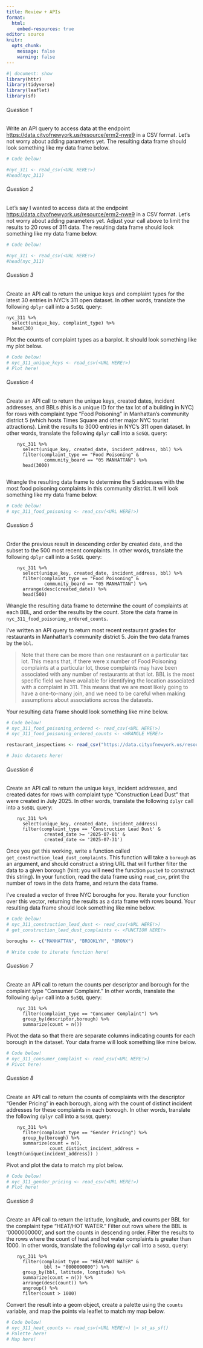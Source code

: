 ```yaml
---
title: Review + APIs
format:
  html:
    embed-resources: true
editor: source
knitr:
  opts_chunk:
    message: false
    warning: false
---
```


```r
#| document: show
library(httr)
library(tidyverse)
library(leaflet)
library(sf)
```
###### Question 1
Write an API query to access data at the endpoint <https://data.cityofnewyork.us/resource/erm2-nwe9> in a CSV format. Let's not worry about adding parameters yet. The resulting data frame should look something like my data frame below.

```r
# Code below!

#nyc_311 <- read_csv(<URL HERE!>)
#head(nyc_311)
```
###### Question 2
Let's say I wanted to access data at the endpoint <https://data.cityofnewyork.us/resource/erm2-nwe9> in a CSV format. Let's not worry about adding parameters yet. Adjust your call above to limit the results to 20 rows of 311 data. The resulting data frame should look something like my data frame below.

```r
# Code below!

#nyc_311 <- read_csv(<URL HERE!>)
#head(nyc_311)
```
###### Question 3
Create an API call to return the unique keys and complaint types for the latest 30 entries in NYC's 311 open dataset. In other words, translate the following `dplyr` call into a `SoSQL` query:

```
nyc_311 %>% 
  select(unique_key, complaint_type) %>% 
  head(30)
```

Plot the counts of complaint types as a barplot. It should look something like my plot below. 


```r
# Code below!
# nyc_311_unique_keys <- read_csv(<URL HERE!>)
# Plot here!
```
###### Question 4
Create an API call to return the unique keys, created dates, incident addresses, and BBLs (this is a unique ID for the tax lot of a building in NYC) for rows with complaint type "Food Poisoning" in Manhattan's community district 5 (which hosts Times Square and other major NYC tourist attractions). Limit the results to 3000 entries in NYC's 311 open dataset. In other words, translate the following `dplyr` call into a `SoSQL` query:

```
    nyc_311 %>% 
      select(unique_key, created_date, incident_address, bbl) %>% 
      filter(complaint_type == "Food Poisoning" & 
              community_board == "05 MANHATTAN") %>% 
      head(3000)
      
```

Wrangle the resulting data frame to determine the 5 addresses with the most food poisoning complaints in this community district. It will look something like my data frame below.


```r
# Code below!
# nyc_311_food_poisoning <- read_csv(<URL HERE!>)
```
###### Question 5
Order the previous result in descending order by created date, and the subset to the 500 most recent complaints. In other words, translate the following `dplyr` call into a `SoSQL` query:

```
    nyc_311 %>% 
      select(unique_key, created_date, incident_address, bbl) %>% 
      filter(complaint_type == "Food Poisoning" & 
              community_board == "05 MANHATTAN") %>% 
      arrange(desc(created_date)) %>%
      head(500)
```

Wrangle the resulting data frame to determine the count of complaints at each BBL, and order the results by the count. Store the data frame in `nyc_311_food_poisoning_ordered_counts`. 

I've written an API query to return most recent restaurant grades for restaurants in Manhattan's community district 5. Join the two data frames by the `bbl`. 

> Note that there can be more than one restaurant on a particular tax lot. This means that, if there were x number of Food Poisoning complaints at a particular lot, those complaints may have been associated with any number of restaurants at that lot. BBL is the most specific field we have available for identifying the location associated with a complaint in 311. This means that we are most likely going to have a one-to-many join, and we need to be careful when making assumptions about associations across the datasets.

Your resulting data frame should look something like mine below. 


```r
# Code below!
# nyc_311_food_poisoning_ordered <- read_csv(<URL HERE!>)
# nyc_311_food_poisoning_ordered_counts <- <WRANGLE HERE!>

restaurant_inspections <- read_csv("https://data.cityofnewyork.us/resource/43nn-pn8j.csv?$where=community_board=%27105%27%20AND%20grade%20IS%20NOT%20NULL&$select=camis,dba,bbl,grade,max(grade_date)&$group=camis,dba,bbl,grade&$limit=3000")

# Join datasets here!
```
###### Question 6
Create an API call to return the unique keys, incident addresses, and created dates for rows with complaint type "Construction Lead Dust" that were created in July 2025. In other words, translate the following `dplyr` call into a `SoSQL` query:

```
    nyc_311 %>% 
      select(unique_key, created_date, incident_address)
      filter(complaint_type == 'Construction Lead Dust' & 
              created_date >= '2025-07-01' &     
              created_date <= '2025-07-31')
```

Once you get this working, write a function called `get_construction_lead_dust_complaints`. This function will take a `borough` as an argument, and should construct a string URL that will further filter the data to a given borough (hint: you will need the function `paste0` to construct this string). In your function, read the data frame using `read_csv`, print the number of rows in the data frame, and return the data frame. 

I've created a vector of three NYC boroughs for you. Iterate your function over this vector, returning the results as a data frame with rows bound. Your resulting data frame should look something like mine below. 

              

```r
# Code below!
# nyc_311_construction_lead_dust <- read_csv(<URL HERE!>) 
# get_construction_lead_dust_complaints <- <FUNCTION HERE!>

boroughs <- c("MANHATTAN", "BROOKLYN", "BRONX")

# Write code to iterate function here!
```
###### Question 7
Create an API call to return the counts per descriptor and borough for the complaint type "Consumer Complaint." In other words, translate the following `dplyr` call into a `SoSQL` query:

```
    nyc_311 %>% 
      filter(complaint_type == "Consumer Complaint") %>% 
      group_by(descriptor,borough) %>% 
      summarize(count = n())

```
Pivot the data so that there are separate columns indicating counts for each borough in the dataset. Your data frame will look something like mine below.
      

```r
# Code below!
# nyc_311_consumer_complaint <- read_csv(<URL HERE!>)
# Pivot here!
```
###### Question 8
Create an API call to return the counts of complaints with the descriptor "Gender Pricing" in each borough, along with the count of distinct incident addresses for these complaints in each borough. In other words, translate the following `dplyr` call into a `SoSQL` query:

```
    nyc_311 %>% 
      filter(complaint_type == "Gender Pricing") %>% 
      group_by(borough) %>% 
      summarize(count = n(),
                count_distinct_incident_address = length(unique(incident_address)) )

```

Pivot and plot the data to match my plot below.
      

```r
# Code below!
# nyc_311_gender_pricing <- read_csv(<URL HERE!>)
# Plot here!
```
###### Question 9
Create an API call to return the latitude, longitude, and counts per BBL for the complaint type "HEAT/HOT WATER." Filter out rows where the BBL is '0000000000', and sort the counts in descending order. Filter the results to the rows where the count of heat and hot water complaints is greater than 1000. In other words, translate the following `dplyr` call into a `SoSQL` query:

```
    nyc_311 %>%
      filter(complaint_type == "HEAT/HOT WATER" & 
              bbl != "0000000000") %>% 
      group_by(bbl, latitude, longitude) %>% 
      summarize(count = n()) %>% 
      arrange(desc(count)) %>%
      ungroup() %>%
      filter(count > 1000)
```

Convert the result into a geom object, create a palette using the `counts` variable, and map the points via leaflet to match my map below. 


```r
# Code below!
# nyc_311_heat_counts <- read_csv(<URL HERE!>) |> st_as_sf()
# Palette here!
# Map here!
```
